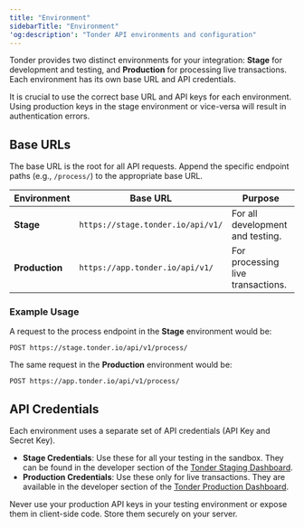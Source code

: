 ```yaml
---
title: "Environment"
sidebarTitle: "Environment"
'og:description': "Tonder API environments and configuration"
---
```


Tonder provides two distinct environments for your integration: **Stage** for development and testing, and **Production** for processing live transactions. Each environment has its own base URL and API credentials.

<Note>
It is crucial to use the correct base URL and API keys for each environment. Using production keys in the stage environment or vice-versa will result in authentication errors.
</Note>

## Base URLs

The base URL is the root for all API requests. Append the specific endpoint paths (e.g., `/process/`) to the appropriate base URL.

| Environment    | Base URL                          | Purpose                               |
| -------------- | --------------------------------- | ------------------------------------- |
| **Stage** | `https://stage.tonder.io/api/v1/` | For all development and testing.      |
| **Production** | `https://app.tonder.io/api/v1/`   | For processing live transactions.     |

### Example Usage

A request to the process endpoint in the **Stage** environment would be:

```POST https://stage.tonder.io/api/v1/process/```

The same request in the **Production** environment would be:

```POST https://app.tonder.io/api/v1/process/```

## API Credentials

Each environment uses a separate set of API credentials (API Key and Secret Key).

  * **Stage Credentials**: Use these for all your testing in the sandbox. They can be found in the developer section of the [Tonder Staging Dashboard](https://app.tonder.io).
  * **Production Credentials**: Use these only for live transactions. They are available in the developer section of the [Tonder Production Dashboard](https://app.tonder.io).

<Warning>
Never use your production API keys in your testing environment or expose them in client-side code. Store them securely on your server.
</Warning>
